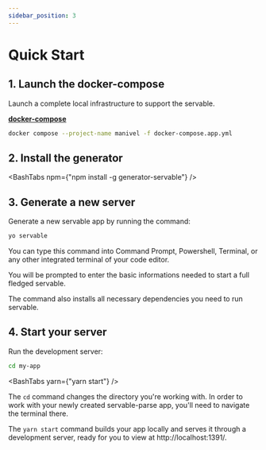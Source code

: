 ```yaml
---
sidebar_position: 3
---
```



# Quick Start

## 1. Launch the docker-compose 

Launch a complete local infrastructure to support the servable.

**[docker-compose](../static/docker-compose.yaml)**

```bash
docker compose --project-name manivel -f docker-compose.app.yml
```
## 2. Install the generator

<BashTabs npm={"npm install -g generator-servable"} />

<!-- ## Create a new folder 

```bash
mkdir myApp && cd myApp
``` -->

## 3. Generate a new server

Generate a new servable app by running the command:

```bash
yo servable
```

You can type this command into Command Prompt, Powershell, Terminal, or any other integrated terminal of your code editor.

You will be prompted to enter the basic informations needed to start a full fledged servable.

The command also installs all necessary dependencies you need to run servable.

## 4. Start your server

Run the development server:

```bash
cd my-app
```

<BashTabs yarn={"yarn start"} />

The `cd` command changes the directory you're working with. In order to work with your newly created servable-parse app, you'll need to navigate the terminal there.

The `yarn start` command builds your app locally and serves it through a development server, ready for you to view at http://localhost:1391/.
